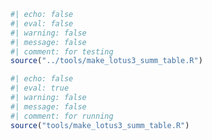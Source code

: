 ```r
#| echo: false
#| eval: false
#| warning: false
#| message: false
#| comment: for testing
source("../tools/make_lotus3_summ_table.R")
```


```r
#| echo: false
#| eval: true
#| warning: false
#| message: false
#| comment: for running
source("tools/make_lotus3_summ_table.R")
```

